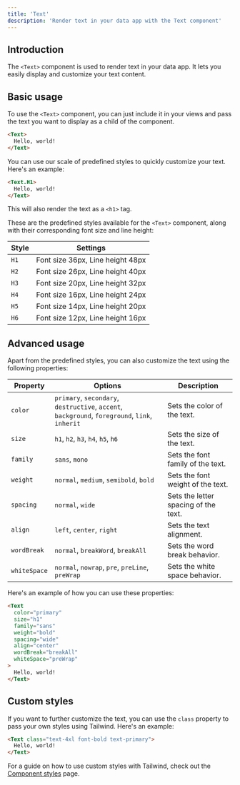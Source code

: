 ```yaml
---
title: 'Text'
description: 'Render text in your data app with the Text component'
---
```


## Introduction

The `<Text>` component is used to render text in your data app. It lets you easily display and customize your text content.

## Basic usage

To use the `<Text>` component, you can just include it in your views and pass the text you want to display as a child of the component.

```html
<Text>
  Hello, world!
</Text>
```

You can use our scale of predefined styles to quickly customize your text. Here's an example:

```html
<Text.H1>
  Hello, world!
</Text>
```

This will also render the text as a `<h1>` tag.

These are the predefined styles available for the `<Text>` component, along with their corresponding font size and line height:

| Style | Settings                               |
|-------|----------------------------------------|
| `H1`  | Font size 36px, Line height 48px       |
| `H2`  | Font size 26px, Line height 40px       |
| `H3`  | Font size 20px, Line height 32px       |
| `H4`  | Font size 16px, Line height 24px       |
| `H5`  | Font size 14px, Line height 20px       |
| `H6`  | Font size 12px, Line height 16px       |

## Advanced usage

Apart from the predefined styles, you can also customize the text using the following properties:

| Property | Options | Description |
|----------|---------|-------------|
| `color`  | `primary`, `secondary`, `destructive`, `accent`, `background`, `foreground`, `link`, `inherit` | Sets the color of the text. |
| `size`   | `h1`, `h2`, `h3`, `h4`, `h5`, `h6` | Sets the size of the text. |
| `family` | `sans`, `mono` | Sets the font family of the text. |
| `weight` | `normal`, `medium`, `semibold`, `bold` | Sets the font weight of the text. |
| `spacing` | `normal`, `wide` | Sets the letter spacing of the text. |
| `align`  | `left`, `center`, `right` | Sets the text alignment. |
| `wordBreak` | `normal`, `breakWord`, `breakAll` | Sets the word break behavior. |
| `whiteSpace` | `normal`, `nowrap`, `pre`, `preLine`, `preWrap` | Sets the white space behavior. |

Here's an example of how you can use these properties:

```html
<Text
  color="primary"
  size="h1"
  family="sans"
  weight="bold"
  spacing="wide"
  align="center"
  wordBreak="breakAll"
  whiteSpace="preWrap"
>
  Hello, world!
</Text>
```

## Custom styles

If you want to further customize the text, you can use the `class` property to pass your own styles using Tailwind. Here's an example:

```html
<Text class="text-4xl font-bold text-primary">
  Hello, world!
</Text>
```

For a guide on how to use custom styles with Tailwind, check out the [Component styles](/views/customization/component-styles) page.